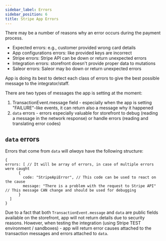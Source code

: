 ```yaml
---
sidebar_label: Errors
sidebar_position: 6
title: Stripe App Errors
---
```


There may be a number of reasons why an error occurs during the payment process.
- Expected errors: e.g., customer provided wrong card details
- App configurations errors: like provided keys are incorrect
- Stripe errors: Stripe API can be down or return unexpected errors
- Integration errors: storefront doesn't provide proper data to mutations
- Saleor errors: Saleor may bo down or return unexpected errors

App is doing its best to detect each class of errors to give the best possible message to the integrator/staff.

There are two types of messages the app is setting at the moment:
1. TransactionEvent.message field - especially when the app is setting "FAILURE"-like events, it can return also a message why it happened
2. `data` errors - errors especially valuable for storefront to debug (reading a message in the network response) or handle errors (reading and translating error codes)

## `data` errors

Errors that come from `data` will *always* have the following structure:

```json5
{
errors: [ // It will be array of errors, in case of multiple errors were caught
      {
        code: "StripeApiError", // This code can be used to react on the cause
        message: "There is a problem with the request to Stripe API" // This message CAN change and should be used for debugging
      }
  ]
}

```

Due to a fact that both `TransactionEvent.message` and `data` are public fields available on the storefront, app will not return details due to security reasons.
However, when testing the integration (using Stripe TEST environment / sandboxes) - app will return error causes attached to the transaction messages and errors attached to `data`.